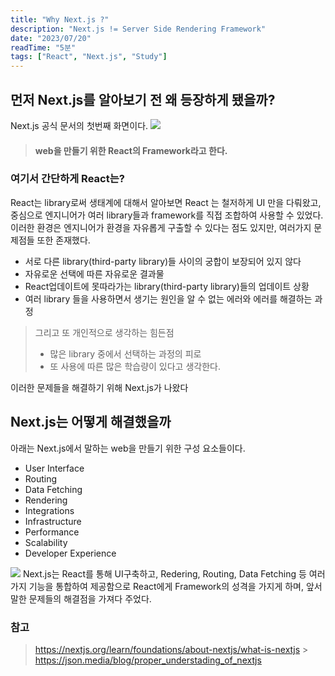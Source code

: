 ```yaml
---
title: "Why Next.js ?"
description: "Next.js != Server Side Rendering Framework"
date: "2023/07/20"
readTime: "5분"
tags: ["React", "Next.js", "Study"]
---
```


## 먼저 Next.js를 알아보기 전 왜 등장하게 됐을까?

Next.js 공식 문서의 첫번째 화면이다.
![](/images/posts/next/WHY-NEXT/1.png)

> #### web을 만들기 위한 React의 Framework라고 한다.

### 여기서 간단하게 React는?

React는 library로써 생태계에 대해서 알아보면
React 는 철저하게 UI 만을 다뤄왔고, 중심으로 엔지니어가 여러 library들과 framework를 직접 조합하여 사용할 수 있었다.
이러한 환경은 엔지니어가 환경을 자유롭게 구출할 수 있다는 점도 있지만,
여러가지 문제점들 또한 존재했다.

- 서로 다른 library(third-party library)들 사이의 궁합이 보장되어 있지 않다
- 자유로운 선택에 따른 자유로운 결과물
- React업데이트에 못따라가는 library(third-party library)들의 업데이트 상황
- 여러 library 들을 사용하면서 생기는 원인을 알 수 없는 에러와 에러를 해결하는 과정

> 그리고 또 개인적으로 생각하는 힘든점
>
> - 많은 library 중에서 선택하는 과정의 피로
> - 또 사용에 따른 많은 학습량이 있다고 생각한다.

이러한 문제들을 해결하기 위해 Next.js가 나왔다

## Next.js는 어떻게 해결했을까

아래는 Next.js에서 말하는 web을 만들기 위한 구성 요소들이다.

- User Interface
- Routing
- Data Fetching
- Rendering
- Integrations
- Infrastructure
- Performance
- Scalability
- Developer Experience

![](/images/posts/next/WHY-NEXT/2.png)
Next.js는 React를 통해 UI구축하고, Redering, Routing, Data Fetching 등 여러가지 기능을 통합하여 제공함으로 React에게 Framework의 성격을 가지게 하며, 앞서 말한 문제들의 해결점을 가져다 주었다.

### 참고

> https://nextjs.org/learn/foundations/about-nextjs/what-is-nextjs > https://json.media/blog/proper_understading_of_nextjs

